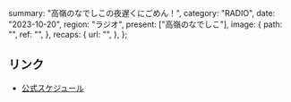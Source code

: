   summary: "高嶺のなでしこの夜遅くにごめん！",
  category: "RADIO",
  date: "2023-10-20",
  region: "ラジオ",
  present: ["高嶺のなでしこ"],
  image: {
    path: "",
    ref: "",
  },
  recaps: {
    url: "",
  },
};

## リンク

- [公式スケジュール](https://takanenonadeshiko.jp/?p=1009)
